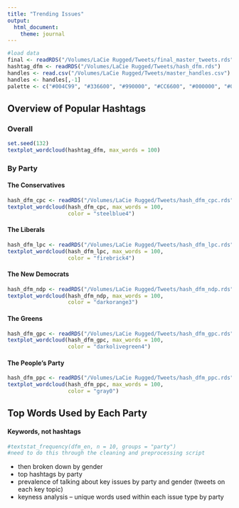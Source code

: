 ```yaml
---
title: "Trending Issues"
output:
  html_document:
    theme: journal
---
```

```r
#load data
final <- readRDS("/Volumes/LaCie Rugged/Tweets/final_master_tweets.rds")
hashtag_dfm <- readRDS("/Volumes/LaCie Rugged/Tweets/hash_dfm.rds")
handles <- read.csv("/Volumes/LaCie Rugged/Tweets/master_handles.csv")
handles <- handles[,-1]
palette <- c("#004C99", "#336600", "#990000", "#CC6600", "#000000", "#006666", "#000066", "#330066", "#660066", "#660033", "#606060", "#003366", "#666600")
```

## Overview of Popular Hashtags
### Overall
```r
set.seed(132)
textplot_wordcloud(hashtag_dfm, max_words = 100)
```

### By Party
#### The Conservatives
```r
hash_dfm_cpc <- readRDS("/Volumes/LaCie Rugged/Tweets/hash_dfm_cpc.rds")
textplot_wordcloud(hash_dfm_cpc, max_words = 100,
                   color = "steelblue4")
```

#### The Liberals
```r
hash_dfm_lpc <- readRDS("/Volumes/LaCie Rugged/Tweets/hash_dfm_lpc.rds")
textplot_wordcloud(hash_dfm_lpc, max_words = 100,
                   color = "firebrick4")
```

#### The New Democrats
```r
hash_dfm_ndp <- readRDS("/Volumes/LaCie Rugged/Tweets/hash_dfm_ndp.rds")
textplot_wordcloud(hash_dfm_ndp, max_words = 100,
                   color = "darkorange3")
```

#### The Greens
```r
hash_dfm_gpc <- readRDS("/Volumes/LaCie Rugged/Tweets/hash_dfm_gpc.rds")
textplot_wordcloud(hash_dfm_gpc, max_words = 100,
                   color = "darkolivegreen4")
```

#### The People's Party
```r
hash_dfm_ppc <- readRDS("/Volumes/LaCie Rugged/Tweets/hash_dfm_ppc.rds")
textplot_wordcloud(hash_dfm_ppc, max_words = 100,
                   color = "gray0")
```

## Top Words Used by Each Party
#### Keywords, not hashtags
```r
#textstat_frequency(dfm_en, n = 10, groups = "party")
#need to do this through the cleaning and preprocessing script
```



- then broken down by gender
- top hashtags by party
- prevalence of talking about key issues by party and gender (tweets on each key topic)
- keyness analysis -- unique words used within each issue type by party
